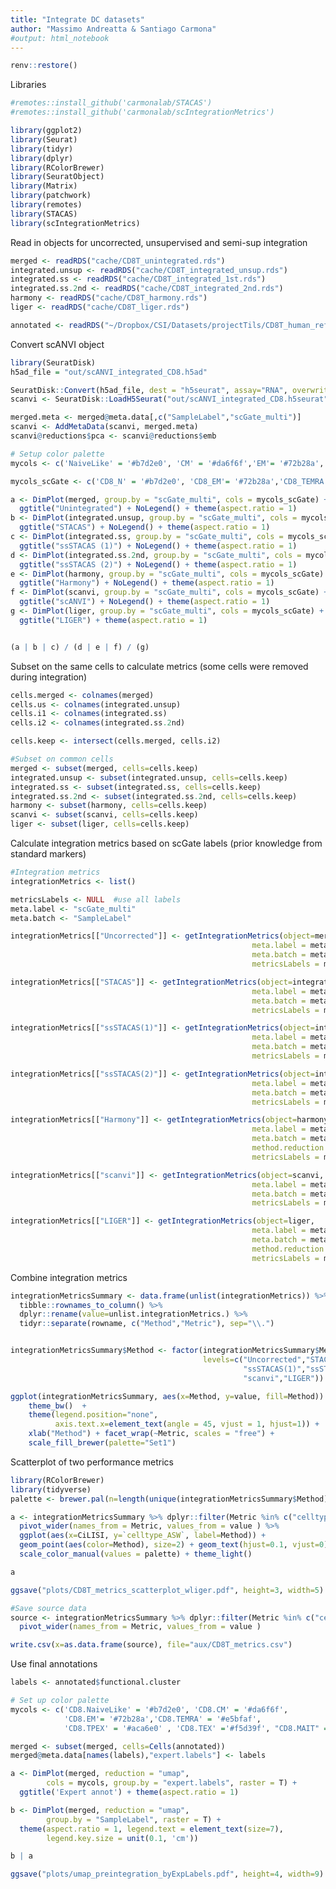 ```yaml
---
title: "Integrate DC datasets"
author: "Massimo Andreatta & Santiago Carmona"
#output: html_notebook
---
```


```r
renv::restore()
```

Libraries
```r
#remotes::install_github('carmonalab/STACAS')
#remotes::install_github('carmonalab/scIntegrationMetrics')

library(ggplot2)
library(Seurat)
library(tidyr)
library(dplyr)
library(RColorBrewer)
library(SeuratObject)
library(Matrix)
library(patchwork)
library(remotes)
library(STACAS)
library(scIntegrationMetrics)
```

Read in objects for uncorrected, unsupervised and semi-sup integration
```r
merged <- readRDS("cache/CD8T_unintegrated.rds")
integrated.unsup <- readRDS("cache/CD8T_integrated_unsup.rds")
integrated.ss <- readRDS("cache/CD8T_integrated_1st.rds")
integrated.ss.2nd <- readRDS("cache/CD8T_integrated_2nd.rds")
harmony <- readRDS("cache/CD8T_harmony.rds")
liger <- readRDS("cache/CD8T_liger.rds")

annotated <- readRDS("~/Dropbox/CSI/Datasets/projectTils/CD8T_human_ref_v0.2.rds")
```

Convert scANVI object
```r
library(SeuratDisk)
h5ad_file = "out/scANVI_integrated_CD8.h5ad"

SeuratDisk::Convert(h5ad_file, dest = "h5seurat", assay="RNA", overwrite = TRUE)
scanvi <- SeuratDisk::LoadH5Seurat("out/scANVI_integrated_CD8.h5seurat", misc=FALSE, meta.data=FALSE)

merged.meta <- merged@meta.data[,c("SampleLabel","scGate_multi")]
scanvi <- AddMetaData(scanvi, merged.meta)
scanvi@reductions$pca <- scanvi@reductions$emb
```


```r
# Setup color palette
mycols <- c('NaiveLike' = '#b7d2e0', 'CM' = '#da6f6f','EM'= '#72b28a','TEMRA' = '#e5bfaf', 'TPEX' = '#aca6e0' , 'TEX' ='#f5d39f', "MAIT" = '#fdbfd4')

mycols_scGate <- c('CD8_N' = '#b7d2e0', 'CD8_EM'= '#72b28a','CD8_TEMRA' = '#e5bfaf', 'CD8_TPEX' = '#aca6e0' , 'CD8_TEX' ='#f5d39f', "CD8_MAIT" = '#fdbfd4')
```

```r
a <- DimPlot(merged, group.by = "scGate_multi", cols = mycols_scGate) + 
  ggtitle("Unintegrated") + NoLegend() + theme(aspect.ratio = 1)
b <- DimPlot(integrated.unsup, group.by = "scGate_multi", cols = mycols_scGate) + 
  ggtitle("STACAS") + NoLegend() + theme(aspect.ratio = 1)
c <- DimPlot(integrated.ss, group.by = "scGate_multi", cols = mycols_scGate) +
  ggtitle("ssSTACAS (1)") + NoLegend() + theme(aspect.ratio = 1)
d <- DimPlot(integrated.ss.2nd, group.by = "scGate_multi", cols = mycols_scGate) + 
  ggtitle("ssSTACAS (2)") + NoLegend() + theme(aspect.ratio = 1)
e <- DimPlot(harmony, group.by = "scGate_multi", cols = mycols_scGate) +
  ggtitle("Harmony") + NoLegend() + theme(aspect.ratio = 1)
f <- DimPlot(scanvi, group.by = "scGate_multi", cols = mycols_scGate) +
  ggtitle("scANVI") + NoLegend() + theme(aspect.ratio = 1)
g <- DimPlot(liger, group.by = "scGate_multi", cols = mycols_scGate) +
  ggtitle("LIGER") + theme(aspect.ratio = 1)


(a | b | c) / (d | e | f) / (g)
```

Subset on the same cells to calculate metrics (some cells were removed during integration)
```r
cells.merged <- colnames(merged)
cells.us <- colnames(integrated.unsup)
cells.i1 <- colnames(integrated.ss)
cells.i2 <- colnames(integrated.ss.2nd)

cells.keep <- intersect(cells.merged, cells.i2)

#Subset on common cells
merged <- subset(merged, cells=cells.keep)
integrated.unsup <- subset(integrated.unsup, cells=cells.keep)
integrated.ss <- subset(integrated.ss, cells=cells.keep)
integrated.ss.2nd <- subset(integrated.ss.2nd, cells=cells.keep)
harmony <- subset(harmony, cells=cells.keep)
scanvi <- subset(scanvi, cells=cells.keep)
liger <- subset(liger, cells=cells.keep)
```

Calculate integration metrics based on scGate labels (prior knowledge from standard markers)
```r
#Integration metrics
integrationMetrics <- list()

metricsLabels <- NULL  #use all labels
meta.label <- "scGate_multi"
meta.batch <- "SampleLabel"

integrationMetrics[["Uncorrected"]] <- getIntegrationMetrics(object=merged,
                                                      meta.label = meta.label,
                                                      meta.batch = meta.batch,
                                                      metricsLabels = metricsLabels)

integrationMetrics[["STACAS"]] <- getIntegrationMetrics(object=integrated.unsup,
                                                      meta.label = meta.label,
                                                      meta.batch = meta.batch,
                                                      metricsLabels = metricsLabels)

integrationMetrics[["ssSTACAS(1)"]] <- getIntegrationMetrics(object=integrated.ss,
                                                      meta.label = meta.label,
                                                      meta.batch = meta.batch,
                                                      metricsLabels = metricsLabels)

integrationMetrics[["ssSTACAS(2)"]] <- getIntegrationMetrics(object=integrated.ss.2nd,
                                                      meta.label = meta.label,
                                                      meta.batch = meta.batch,
                                                      metricsLabels = metricsLabels)

integrationMetrics[["Harmony"]] <- getIntegrationMetrics(object=harmony,
                                                      meta.label = meta.label,
                                                      meta.batch = meta.batch,
                                                      method.reduction = "harmony",
                                                      metricsLabels = metricsLabels)

integrationMetrics[["scanvi"]] <- getIntegrationMetrics(object=scanvi,
                                                      meta.label = meta.label,
                                                      meta.batch = meta.batch,
                                                      metricsLabels = metricsLabels)

integrationMetrics[["LIGER"]] <- getIntegrationMetrics(object=liger,
                                                      meta.label = meta.label,
                                                      meta.batch = meta.batch,
                                                      method.reduction = "iNMF",
                                                      metricsLabels = metricsLabels)

```

Combine integration metrics
```r
integrationMetricsSummary <- data.frame(unlist(integrationMetrics)) %>%
  tibble::rownames_to_column() %>%
  dplyr::rename(value=unlist.integrationMetrics.) %>%
  tidyr::separate(rowname, c("Method","Metric"), sep="\\.")


integrationMetricsSummary$Method <- factor(integrationMetricsSummary$Method,
                                           levels=c("Uncorrected","STACAS",
                                                    "ssSTACAS(1)","ssSTACAS(2)","Harmony",
                                                    "scanvi","LIGER"))

ggplot(integrationMetricsSummary, aes(x=Method, y=value, fill=Method)) + geom_bar(stat="identity") + 
    theme_bw()  +
    theme(legend.position="none",
          axis.text.x=element_text(angle = 45, vjust = 1, hjust=1)) +
    xlab("Method") + facet_wrap(~Metric, scales = "free") +
    scale_fill_brewer(palette="Set1")
```


Scatterplot of two performance metrics
```r
library(RColorBrewer)
library(tidyverse)
palette <- brewer.pal(n=length(unique(integrationMetricsSummary$Method)), name = "Set1")

a <- integrationMetricsSummary %>% dplyr::filter(Metric %in% c("celltype_ASW","CiLISI")) %>%
  pivot_wider(names_from = Metric, values_from = value ) %>%
  ggplot(aes(x=CiLISI, y=`celltype_ASW`, label=Method)) +
  geom_point(aes(color=Method), size=2) + geom_text(hjust=0.1, vjust=0) + 
  scale_color_manual(values = palette) + theme_light()

a

ggsave("plots/CD8T_metrics_scatterplot_wliger.pdf", height=3, width=5)

#Save source data
source <- integrationMetricsSummary %>% dplyr::filter(Metric %in% c("celltype_ASW","CiLISI")) %>%
  pivot_wider(names_from = Metric, values_from = value )

write.csv(x=as.data.frame(source), file="aux/CD8T_metrics.csv")

```

Use final annotations

```r
labels <- annotated$functional.cluster

# Set up color palette
mycols <- c('CD8.NaiveLike' = '#b7d2e0', 'CD8.CM' = '#da6f6f',
            'CD8.EM'= '#72b28a','CD8.TEMRA' = '#e5bfaf', 
            'CD8.TPEX' = '#aca6e0' , 'CD8.TEX' ='#f5d39f', "CD8.MAIT" = '#fdbfd4')

merged <- subset(merged, cells=Cells(annotated))
merged@meta.data[names(labels),"expert.labels"] <- labels

a <- DimPlot(merged, reduction = "umap",
        cols = mycols, group.by = "expert.labels", raster = T) +
  ggtitle('Expert annot') + theme(aspect.ratio = 1)

b <- DimPlot(merged, reduction = "umap",
        group.by = "SampleLabel", raster = T) +
  theme(aspect.ratio = 1, legend.text = element_text(size=7),
        legend.key.size = unit(0.1, 'cm'))

b | a

ggsave("plots/umap_preintegration_byExpLabels.pdf", height=4, width=9)

```

